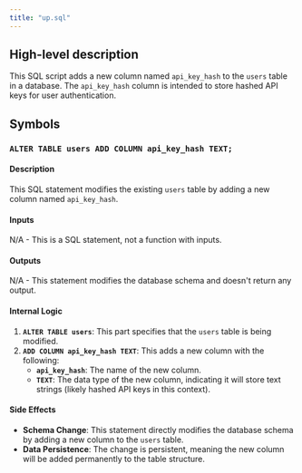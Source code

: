 ```yaml
---
title: "up.sql"
---
```


## High-level description
This SQL script adds a new column named `api_key_hash` to the `users` table in a database. The `api_key_hash` column is intended to store hashed API keys for user authentication.

## Symbols

### `ALTER TABLE users ADD COLUMN api_key_hash TEXT;`
#### Description
This SQL statement modifies the existing `users` table by adding a new column named `api_key_hash`.

#### Inputs
N/A - This is a SQL statement, not a function with inputs.

#### Outputs
N/A - This statement modifies the database schema and doesn't return any output.

#### Internal Logic
1. **`ALTER TABLE users`**: This part specifies that the `users` table is being modified.
2. **`ADD COLUMN api_key_hash TEXT`**: This adds a new column with the following:
    - **`api_key_hash`**: The name of the new column.
    - **`TEXT`**: The data type of the new column, indicating it will store text strings (likely hashed API keys in this context).

#### Side Effects
- **Schema Change**: This statement directly modifies the database schema by adding a new column to the `users` table. 
- **Data Persistence**: The change is persistent, meaning the new column will be added permanently to the table structure. 
